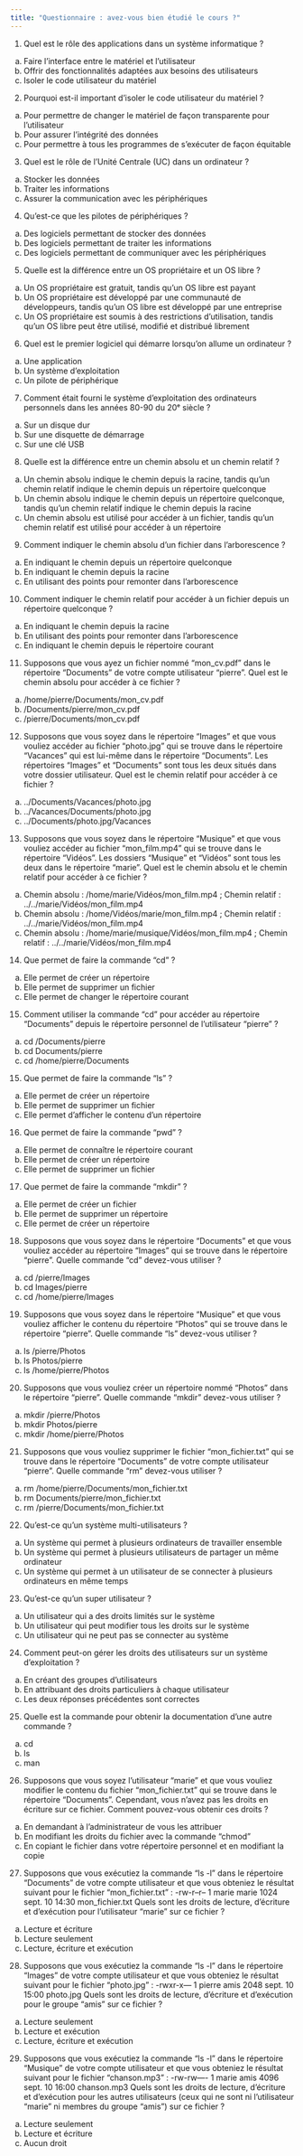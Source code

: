 ```yaml
---
title: "Questionnaire : avez-vous bien étudié le cours ?"
---
```


1. Quel est le rôle des applications dans un système informatique ?
a) Faire l'interface entre le matériel et l'utilisateur
b) Offrir des fonctionnalités adaptées aux besoins des utilisateurs
c) Isoler le code utilisateur du matériel

2. Pourquoi est-il important d'isoler le code utilisateur du matériel ?
a) Pour permettre de changer le matériel de façon transparente pour l'utilisateur
b) Pour assurer l'intégrité des données
c) Pour permettre à tous les programmes de s'exécuter de façon équitable

3. Quel est le rôle de l'Unité Centrale (UC) dans un ordinateur ?
a) Stocker les données
b) Traiter les informations
c) Assurer la communication avec les périphériques

4. Qu'est-ce que les pilotes de périphériques ?
a) Des logiciels permettant de stocker des données
b) Des logiciels permettant de traiter les informations
c) Des logiciels permettant de communiquer avec les périphériques

5. Quelle est la différence entre un OS propriétaire et un OS libre ?
a) Un OS propriétaire est gratuit, tandis qu'un OS libre est payant
b) Un OS propriétaire est développé par une communauté de développeurs, tandis qu'un OS libre est développé par une entreprise
c) Un OS propriétaire est soumis à des restrictions d'utilisation, tandis qu'un OS libre peut être utilisé, modifié et distribué librement

6. Quel est le premier logiciel qui démarre lorsqu'on allume un ordinateur ?
a) Une application
b) Un système d'exploitation
c) Un pilote de périphérique

7. Comment était fourni le système d'exploitation des ordinateurs personnels dans les années 80-90 du 20ᵉ siècle ?
a) Sur un disque dur
b) Sur une disquette de démarrage
c) Sur une clé USB

8. Quelle est la différence entre un chemin absolu et un chemin relatif ?
a) Un chemin absolu indique le chemin depuis la racine, tandis qu'un chemin relatif indique le chemin depuis un répertoire quelconque
b) Un chemin absolu indique le chemin depuis un répertoire quelconque, tandis qu'un chemin relatif indique le chemin depuis la racine
c) Un chemin absolu est utilisé pour accéder à un fichier, tandis qu'un chemin relatif est utilisé pour accéder à un répertoire

9. Comment indiquer le chemin absolu d'un fichier dans l'arborescence ?
a) En indiquant le chemin depuis un répertoire quelconque
b) En indiquant le chemin depuis la racine
c) En utilisant des points pour remonter dans l'arborescence

10. Comment indiquer le chemin relatif pour accéder à un fichier depuis un répertoire quelconque ?
a) En indiquant le chemin depuis la racine
b) En utilisant des points pour remonter dans l'arborescence
c) En indiquant le chemin depuis le répertoire courant

11. Supposons que vous ayez un fichier nommé "mon_cv.pdf" dans le répertoire "Documents" de votre compte utilisateur "pierre". Quel est le chemin absolu pour accéder à ce fichier ?
a) /home/pierre/Documents/mon_cv.pdf
b) /Documents/pierre/mon_cv.pdf
c) /pierre/Documents/mon_cv.pdf

12. Supposons que vous soyez dans le répertoire "Images" et que vous vouliez accéder au fichier "photo.jpg" qui se trouve dans le répertoire "Vacances" qui est lui-même dans le répertoire "Documents". Les répertoires "Images" et "Documents" sont tous les deux situés dans votre dossier utilisateur. Quel est le chemin relatif pour accéder à ce fichier ?
a) ../Documents/Vacances/photo.jpg
b) ../Vacances/Documents/photo.jpg
c) ../Documents/photo.jpg/Vacances

13. Supposons que vous soyez dans le répertoire "Musique" et que vous vouliez accéder au fichier "mon_film.mp4" qui se trouve dans le répertoire "Vidéos". Les dossiers "Musique" et "Vidéos" sont tous les deux dans le répertoire "marie". Quel est le chemin absolu et le chemin relatif pour accéder à ce fichier ?
a) Chemin absolu : /home/marie/Vidéos/mon_film.mp4 ; Chemin relatif : ../../marie/Vidéos/mon_film.mp4
b) Chemin absolu : /home/Vidéos/marie/mon_film.mp4 ; Chemin relatif : ../../marie/Vidéos/mon_film.mp4
c) Chemin absolu : /home/marie/musique/Vidéos/mon_film.mp4 ; Chemin relatif : ../../marie/Vidéos/mon_film.mp4

14. Que permet de faire la commande "cd" ?
a) Elle permet de créer un répertoire
b) Elle permet de supprimer un fichier
c) Elle permet de changer le répertoire courant

15. Comment utiliser la commande "cd" pour accéder au répertoire "Documents" depuis le répertoire personnel de l'utilisateur "pierre" ?
a) cd /Documents/pierre
b) cd Documents/pierre
c) cd /home/pierre/Documents

15. Que permet de faire la commande "ls" ?
a) Elle permet de créer un répertoire
b) Elle permet de supprimer un fichier
c) Elle permet d'afficher le contenu d'un répertoire

16. Que permet de faire la commande "pwd" ?
a) Elle permet de connaître le répertoire courant
b) Elle permet de créer un répertoire
c) Elle permet de supprimer un fichier

17. Que permet de faire la commande "mkdir" ?
a) Elle permet de créer un fichier
b) Elle permet de supprimer un répertoire
c) Elle permet de créer un répertoire

18. Supposons que vous soyez dans le répertoire "Documents" et que vous vouliez accéder au répertoire "Images" qui se trouve dans le répertoire "pierre". Quelle commande "cd" devez-vous utiliser ?
a) cd /pierre/Images
b) cd Images/pierre
c) cd /home/pierre/Images

19. Supposons que vous soyez dans le répertoire "Musique" et que vous vouliez afficher le contenu du répertoire "Photos" qui se trouve dans le répertoire "pierre". Quelle commande "ls" devez-vous utiliser ?
a) ls /pierre/Photos
b) ls Photos/pierre
c) ls /home/pierre/Photos

20. Supposons que vous vouliez créer un répertoire nommé "Photos" dans le répertoire "pierre". Quelle commande "mkdir" devez-vous utiliser ?
a) mkdir /pierre/Photos
b) mkdir Photos/pierre
c) mkdir /home/pierre/Photos

21. Supposons que vous vouliez supprimer le fichier "mon_fichier.txt" qui se trouve dans le répertoire "Documents" de votre compte utilisateur "pierre". Quelle commande "rm" devez-vous utiliser ?
a) rm /home/pierre/Documents/mon_fichier.txt
b) rm Documents/pierre/mon_fichier.txt
c) rm /pierre/Documents/mon_fichier.txt

22. Qu'est-ce qu'un système multi-utilisateurs ?
a) Un système qui permet à plusieurs ordinateurs de travailler ensemble
b) Un système qui permet à plusieurs utilisateurs de partager un même ordinateur
c) Un système qui permet à un utilisateur de se connecter à plusieurs ordinateurs en même temps

23. Qu'est-ce qu'un super utilisateur ?
a) Un utilisateur qui a des droits limités sur le système
b) Un utilisateur qui peut modifier tous les droits sur le système
c) Un utilisateur qui ne peut pas se connecter au système

24. Comment peut-on gérer les droits des utilisateurs sur un système d'exploitation ?
a) En créant des groupes d'utilisateurs
b) En attribuant des droits particuliers à chaque utilisateur
c) Les deux réponses précédentes sont correctes

25. Quelle est la commande pour obtenir la documentation d'une autre commande ?
a) cd
b) ls
c) man

26. Supposons que vous soyez l'utilisateur "marie" et que vous vouliez modifier le contenu du fichier "mon_fichier.txt" qui se trouve dans le répertoire "Documents". Cependant, vous n'avez pas les droits en écriture sur ce fichier. Comment pouvez-vous obtenir ces droits ?
a) En demandant à l'administrateur de vous les attribuer
b) En modifiant les droits du fichier avec la commande "chmod"
c) En copiant le fichier dans votre répertoire personnel et en modifiant la copie

27. Supposons que vous exécutiez la commande "ls -l" dans le répertoire "Documents" de votre compte utilisateur et que vous obteniez le résultat suivant pour le fichier "mon_fichier.txt" :
-rw-r--r-- 1 marie marie 1024 sept. 10 14:30 mon_fichier.txt
Quels sont les droits de lecture, d'écriture et d'exécution pour l'utilisateur "marie" sur ce fichier ?
a) Lecture et écriture
b) Lecture seulement
c) Lecture, écriture et exécution

28. Supposons que vous exécutiez la commande "ls -l" dans le répertoire "Images" de votre compte utilisateur et que vous obteniez le résultat suivant pour le fichier "photo.jpg" :
-rwxr-x--- 1 pierre amis 2048 sept. 10 15:00 photo.jpg
Quels sont les droits de lecture, d'écriture et d'exécution pour le groupe "amis" sur ce fichier ?
a) Lecture seulement
b) Lecture et exécution
c) Lecture, écriture et exécution

29. Supposons que vous exécutiez la commande "ls -l" dans le répertoire "Musique" de votre compte utilisateur et que vous obteniez le résultat suivant pour le fichier "chanson.mp3" :
-rw-rw---- 1 marie amis 4096 sept. 10 16:00 chanson.mp3
Quels sont les droits de lecture, d'écriture et d'exécution pour les autres utilisateurs (ceux qui ne sont ni l'utilisateur "marie" ni membres du groupe "amis") sur ce fichier ?
a) Lecture seulement
b) Lecture et écriture
c) Aucun droit